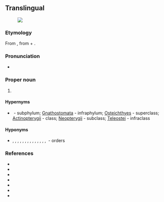 ==Translingual==
[[File:Menidia beryllina.jpeg|thumb|{{taxlink|Menidia beryllina|species|noshow=1}}]]

===Etymology===
From {{der|mul|NL.|-}}, from {{der|mul|grc|ἄκανθα||spine}} + {{m|grc|πτερύγιον||wing, fin}}.

===Pronunciation===
* {{a|US}} {{IPA|/æˌkænˌθɑp.təˈɹɪd͡ʒ.i.aɪ/|/æˌkənˌθɑp.təˈɹɪd͡ʒ.i.aɪ/|lang=mul}}

===Proper noun===
{{taxoninfl}}

# {{taxon|superorder|subclass|Teleostei|[[fish]]es having some of the [[ray]]s of the [[dorsal]], [[ventral]], and [[anal]] [[fin]]s [[unarticulated]] and [[spinelike]], as the [[perch]]}}

====Hypernyms====
* {{sense|superorder}} {{l|mul|Vertebrata}}&nbsp;- subphylum; [[Gnathostomata]]&nbsp;- infraphylum; [[Osteichthyes]]&nbsp;- superclass; [[Actinopterygii]]&nbsp;- class; [[Neopterygii]]&nbsp;- subclass; [[Teleostei]]&nbsp;- infraclass

====Hyponyms====
* {{sense|superorder}} {{l|mul|Atheriniformes}}, {{l|mul|Beloniformes}}, {{l|mul|Beryciformes}}, {{l|mul|Cetomimiformes}}, {{l|mul|Cyprinodontiformes}}, {{l|mul|Gasterosteiformes}}, {{l|mul|Mugiliformes}}, {{l|mul|Perciformes}}, {{l|mul|Pleuronectiformes}}, {{l|mul|Scorpaeniformes}}, {{l|mul|Stephanoberyciformes}}, {{l|mul|Synbranchiformes}}, {{l|mul|Syngnathiformes}}, {{l|mul|Tetraodontiformes}}, {{l|mul|Zeiformes}}&nbsp;- orders

===References===
* {{pedia}}
* {{specieslite}}
* {{comcatlite}}
* {{R:ITIS|166082}}
* {{R:TOL|Acanthopterygii}}
* {{R:EOL|8228}}
* {{R:NCBI|32455}}